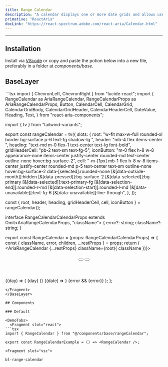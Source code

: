 ```yaml
---
title: Range Calendar
description: "A calendar displays one or more date grids and allows users to select a single date."
primative: "ReactAria"
docLink: "https://react-spectrum.adobe.com/react-aria/Calendar.html"
---
```

---

<MdxExample>
  <RangeCalendar client:load/>
</MdxExample>

## Installation

Install via [VScode](/docs/getting-started/vsc) or copy and paste the potion below into a new file, preferably in a folder at _components/base_.

## BaseLayer

<BaseLayer>
<Fragment slot="contentSlot">
```tsx
import { ChevronLeft, ChevronRight } from "lucide-react";
import {
  RangeCalendar as AriaRangeCalendar,
  RangeCalendarProps as AriaRangeCalendarProps,
  Button,
  CalendarCell,
  CalendarGrid,
  CalendarGridBody,
  CalendarGridHeader,
  CalendarHeaderCell,
  DateValue,
  Heading,
  Text,
} from "react-aria-components";

import { tv } from "tailwind-variants";

export const rangeCalendar = tv({
  slots: {
    root: "w-fit max-w-full rounded-xl border bg-surface p-6 text-fg shadow-lg ",
    header: "mb-4 flex items-center ",
    heading: "text-md m-0 flex-1 text-center text-lg font-bold",
    gridHeaderCell: "pb-2 text-sm text-fg-5",
    iconButton:
      "m-0 flex h-8 w-8 appearance-none items-center justify-center rounded-md text-center outline-none hover:bg-surface-2",
    cell: "-m-[1px] mb-1 flex h-8 w-8  items-center justify-center rounded-md p-5 text-center text-sm outline-none hover:bg-surface-2 data-[selected]:rounded-none [&[data-outside-month]]:hidden [&[data-pressed]]:bg-surface-2 [&[data-selected]]:bg-primary  [&[data-selected]]:text-primary-fg [&[data-selection-end]]:rounded-r-md [&[data-selection-start]]:rounded-l-md [&[data-unavailable]]:text-fg-6 [&[data-unavailable]]:line-through",
  },
});

const { root, header, heading, gridHeaderCell, cell, iconButton } =
  rangeCalendar();

interface RangeCalendarCalendarProps<T extends DateValue>
  extends Omit<AriaRangeCalendarProps<T>, "className"> {
  error?: string;
  className?: string;
}

export const RangeCalendar = (props: RangeCalendarCalendarProps<DateValue>) => {
  const { className, error, children, ...restProps } = props;
  return (
    <AriaRangeCalendar {...restProps} className={root({ className })}>
      <header className={header()}>
        <Button className={iconButton()} slot="previous">
          <ChevronLeft className="h-6 w-6" />
        </Button>
        <Heading className={heading()} />
        <Button className={iconButton()} slot="next">
          <ChevronRight className="h-6 w-6" />
        </Button>
      </header>
      <CalendarGrid>
        <CalendarGridHeader>
          {(day) => (
            <CalendarHeaderCell className={gridHeaderCell()}>
              {day}
            </CalendarHeaderCell>
          )}
        </CalendarGridHeader>
        <CalendarGridBody>
          {(date) => <CalendarCell className={cell()} date={date} />}
        </CalendarGridBody>
      </CalendarGrid>
      {error && <Text slot="error">{error}</Text>}
    </AriaRangeCalendar>
  );
};

```
</Fragment>
</BaseLayer>

## Components

### Default 

<DemoTabs>
  <Fragment slot="react">
```tsx
import { RangeCalendar } from "@/components/base/rangeCalendar";

export const RangeCalendarExample = () => <RangeCalendar />;

```
  </Fragment>

    <Fragment slot="vsc">
```bash
bl-range-calendar
```
  </Fragment>
</DemoTabs>


